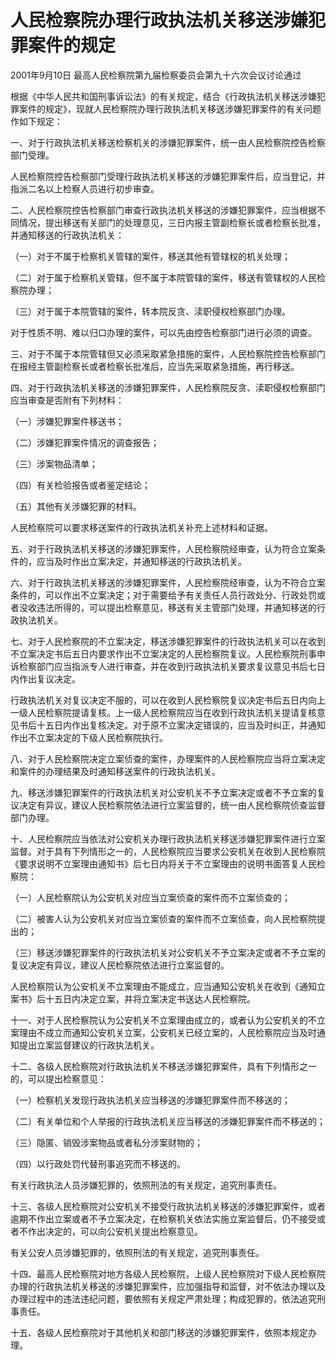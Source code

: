 # 人民检察院办理行政执法机关移送涉嫌犯罪案件的规定

2001年9月10日 最高人民检察院第九届检察委员会第九十六次会议讨论通过

  

根据《中华人民共和国刑事诉讼法》的有关规定，结合《行政执法机关移送涉嫌犯罪案件的规定》，现就人民检察院办理行政执法机关移送涉嫌犯罪案件的有关问题作如下规定：

一、对于行政执法机关移送检察机关的涉嫌犯罪案件，统一由人民检察院控告检察部门受理。

人民检察院控告检察部门受理行政执法机关移送的涉嫌犯罪案件后，应当登记，并指派二名以上检察人员进行初步审查。

二、人民检察院控告检察部门审查行政执法机关移送的涉嫌犯罪案件，应当根据不同情况，提出移送有关部门的处理意见，三日内报主管副检察长或者检察长批准，并通知移送的行政执法机关：

（一）对于不属于检察机关管辖的案件，移送其他有管辖权的机关处理；

（二）对于属于检察机关管辖，但不属于本院管辖的案件，移送有管辖权的人民检察院办理；

（三）对于属于本院管辖的案件，转本院反贪、渎职侵权检察部门办理。

对于性质不明、难以归口办理的案件，可以先由控告检察部门进行必须的调查。

三、对于不属于本院管辖但又必须采取紧急措施的案件，人民检察院控告检察部门在报经主管副检察长或者检察长批准后，应当先采取紧急措施，再行移送。

四、对于行政执法机关移送的涉嫌犯罪案件，人民检察院反贪、渎职侵权检察部门应当审查是否附有下列材料：

（一）涉嫌犯罪案件移送书；

（二）涉嫌犯罪案件情况的调查报告；

（三）涉案物品清单；

（四）有关检验报告或者鉴定结论；

（五）其他有关涉嫌犯罪的材料。

人民检察院可以要求移送案件的行政执法机关补充上述材料和证据。

五、对于行政执法机关移送的涉嫌犯罪案件，人民检察院经审查，认为符合立案条件的，应当及时作出立案决定，并通知移送的行政执法机关。

六、对于行政执法机关移送的涉嫌犯罪案件，人民检察院经审查，认为不符合立案条件的，可以作出不立案决定；对于需要给予有关责任人员行政处分、行政处罚或者没收违法所得的，可以提出检察意见，移送有关主管部门处理，并通知移送的行政执法机关。

七、对于人民检察院的不立案决定，移送涉嫌犯罪案件的行政执法机关可以在收到不立案决定书后五日内要求作出不立案决定的人民检察院复议。人民检察院刑事申诉检察部门应当指派专人进行审查，并在收到行政执法机关要求复议意见书后七日内作出复议决定。

行政执法机关对复议决定不服的，可以在收到人民检察院复议决定书后五日内向上一级人民检察院提请复核。上一级人民检察院应当在收到行政执法机关提请复核意见书后十五日内作出复核决定。对于原不立案决定错误的，应当及时纠正，并通知作出不立案决定的下级人民检察院执行。

八、对于人民检察院决定立案侦查的案件，办理案件的人民检察院应当将立案决定和案件的办理结果及时通知移送案件的行政执法机关。

九、移送涉嫌犯罪案件的行政执法机关对公安机关不予立案决定或者不予立案的复议决定有异议，建议人民检察院依法进行立案监督的，统一由人民检察院侦查监督部门办理。

十、人民检察院应当依法对公安机关办理行政执法机关移送涉嫌犯罪案件进行立案监督。对于具有下列情形之一的，人民检察院应当要求公安机关在收到人民检察院《要求说明不立案理由通知书》后七日内将关于不立案理由的说明书面答复人民检察院：

（一）人民检察院认为公安机关对应当立案侦查的案件而不立案侦查的；

（二）被害人认为公安机关对应当立案侦查的案件而不立案侦查，向人民检察院提出的；

（三）移送涉嫌犯罪案件的行政执法机关对公安机关不予立案决定或者不予立案的复议决定有异议，建议人民检察院依法进行立案监督的。

人民检察院认为公安机关不立案理由不能成立，应当通知公安机关在收到《通知立案书》后十五日内决定立案，并将立案决定书送达人民检察院。

十一、对于人民检察院认为公安机关不立案理由成立的，或者认为公安机关的不立案理由不成立而通知公安机关立案，公安机关已经立案的，人民检察院应当及时通知提出立案监督建议的行政执法机关。

十二、各级人民检察院对行政执法机关不移送涉嫌犯罪案件，具有下列情形之一的，可以提出检察意见：

（一）检察机关发现行政执法机关应当移送的涉嫌犯罪案件而不移送的；

（二）有关单位和个人举报的行政执法机关应当移送的涉嫌犯罪案件而不移送的；

（三）隐匿、销毁涉案物品或者私分涉案财物的；

（四）以行政处罚代替刑事追究而不移送的。

有关行政执法人员涉嫌犯罪的，依照刑法的有关规定，追究刑事责任。

十三、各级人民检察院对公安机关不接受行政执法机关移送的涉嫌犯罪案件，或者逾期不作出立案或者不予立案决定，在检察机关依法实施立案监督后，仍不接受或者不作出决定的，可以向公安机关提出检察意见。

有关公安人员涉嫌犯罪的，依照刑法的有关规定，追究刑事责任。

十四、最高人民检察院对地方各级人民检察院，上级人民检察院对下级人民检察院办理的行政执法机关移送的涉嫌犯罪案件，应加强指导和监督，对不依法办理以及办理过程中的违法违纪问题，要依照有关规定严肃处理；构成犯罪的，依法追究刑事责任。

十五、各级人民检察院对于其他机关和部门移送的涉嫌犯罪案件，依照本规定办理。